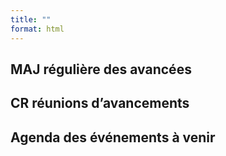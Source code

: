 ```yaml
---
title: ""
format: html
---
```


## MAJ régulière des avancées

## CR réunions d'avancements

## Agenda des événements à venir
